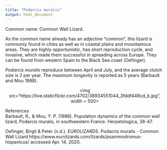 ```yaml
---
title: "Podarcis muralis"
output: html_document
---
```


Common name: Common Wall Lizard.

As the common name already has an adjective "common", this lizard is commonly found in cities as well as in coastal plains and mountainous areas.
They are highly opportunistic, has short reproduction cycle, and invasive, which made them successful in spreading across Europe. They can be found from western Spain to the Black Sea coast (Oefinger).

*Podarcis muralis* reproduce between April and July, and the average clutch size is 2 per year. The maximum longevity is reported as 5 years (Barbault and Mou 1988).


<p align='center'>
<img src="https://live.staticflickr.com/4702/38934551044_3fddf449cd_b.jpg", width = 500>
</p>

References  
Barbault, R., & Mou, Y. P. (1988). Population dynamics of the common wall lizard, Podarcis muralis, in southwestern France. Herpetologica, 38-47.

Oefinger, Birgit & Peter (n.d.). EUROLIZARDS. Podacris muralis - Common Wall Lizard https://www.eurolizards.com/lizards/psammodromus-hispanicus/ accessed Apr. 14, 2020.

